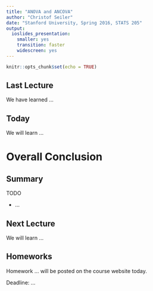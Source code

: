 ```yaml
---
title: "ANOVA and ANCOVA"
author: "Christof Seiler"
date: "Stanford University, Spring 2016, STATS 205"
output:
  ioslides_presentation: 
    smaller: yes
    transition: faster
    widescreen: yes
---
```


```r
knitr::opts_chunk$set(echo = TRUE)
```

## Last Lecture

We have learned ...

## Today

We will learn ...

# Overall Conclusion

## Summary

TODO

* ... 

## Next Lecture

We will learn ...

## Homeworks

Homework ... will be posted on the course website today.

Deadline: ...
